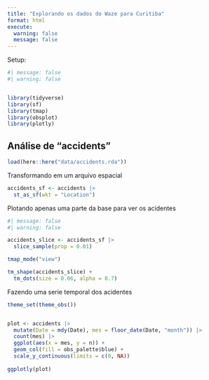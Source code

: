```yaml
---
title: "Explorando os dados do Waze para Curitiba"
format: html
execute:
  warning: false
  message: false
---
```


Setup:

```r
#| message: false
#| warning: false


library(tidyverse)
library(sf)
library(tmap)
library(obsplot)
library(plotly)
```

## Análise de "accidents"

```r
load(here::here("data/accidents.rda"))
```

Transformando em um arquivo espacial

```r
accidents_sf <- accidents |>
  st_as_sf(wkt = "Location")
```

Plotando apenas uma parte da base para ver os acidentes

```r
#| message: false
#| warning: false

accidents_slice <- accidents_sf |>
  slice_sample(prop = 0.01)

tmap_mode("view")

tm_shape(accidents_slice) + 
  tm_dots(size = 0.06, alpha = 0.7)
```

Fazendo uma serie temporal dos acidentes

```r
theme_set(theme_obs())


plot <- accidents |> 
  mutate(Date = mdy(Date), mes = floor_date(Date, "month")) |> 
  count(mes) |> 
  ggplot(aes(x = mes, y = n)) +
  geom_col(fill = obs_palette$blue) +
  scale_y_continuous(limits = c(0, NA))
  
ggplotly(plot)
```

